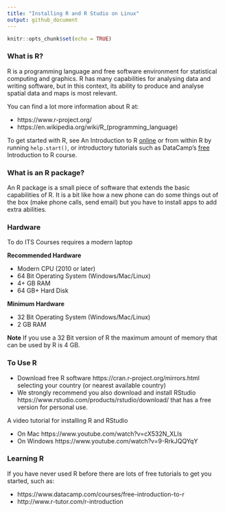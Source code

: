 ```yaml
---
title: "Installing R and R Studio on Linux"
output: github_document
---
```


```r
knitr::opts_chunk$set(echo = TRUE)
```

### What is R?

R is a programming language and free software environment for statistical computing and graphics.  R has many capabilities for analysing data and writing software, but in this context, its ability to produce and analyse spatial data and maps is most relevant.

You can find a lot more information about R at:

* https://www.r-project.org/ 
* https://en.wikipedia.org/wiki/R_(programming_language) 

To get started with R, see An Introduction to R [online](https://cran.r-project.org/doc/manuals/r-release/R-intro.pdf) or from within R by running `help.start()`, or introductory tutorials such as DataCamp's [free](https://www.datacamp.com/courses/free-introduction-to-r) Introduction to R course.

### What is an R package?

An R package is a small piece of software that extends the basic capabilities of R. It is a bit like how a new phone can do some things out of the box (make phone calls, send email) but you have to install apps to add extra abilities.

### Hardware

To do ITS Courses requires a modern laptop

**Recommended Hardware**

* Modern CPU (2010 or later)
* 64 Bit Operating System (Windows/Mac/Linux)
* 4+ GB RAM
* 64 GB+ Hard Disk

**Minimum Hardware**

* 32 Bit Operating System (Windows/Mac/Linux)
* 2 GB RAM

**Note** If you use a 32 Bit version of R the maximum amount of memory that can be used by R is 4 GB.


### To Use R

* Download free R software https://cran.r-project.org/mirrors.html selecting your country (or nearest available country)
* We strongly recommend you also download and install RStudio https://www.rstudio.com/products/rstudio/download/ that has a free version for personal use.

A video tutorial for installing R and RStudio 

* On Mac https://www.youtube.com/watch?v=cX532N_XLIs 
* On Windows https://www.youtube.com/watch?v=9-RrkJQQYqY 

### Learning R

If you have never used R before there are lots of free tutorials to get you started, such as:

* https://www.datacamp.com/courses/free-introduction-to-r
* http://www.r-tutor.com/r-introduction